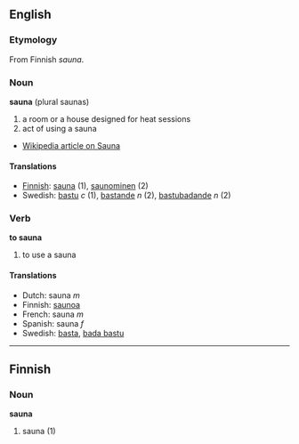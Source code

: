 ==English==

===Etymology===

From Finnish ''sauna''.

===Noun===
'''sauna''' (plural saunas)

# a room or a house designed for heat sessions
# act of using a sauna
*[[w:Sauna|Wikipedia article on Sauna]]

====Translations====
*[[Finnish]]: [[sauna]] (1), [[saunominen]] (2)
*Swedish: [[bastu]] ''c'' (1), [[bastande]] ''n'' (2), [[bastubadande]] ''n'' (2)

===Verb===
'''to sauna'''

# to use a sauna

====Translations====
*Dutch: sauna ''m''
*Finnish: [[saunoa]]
*French: sauna ''m''
*Spanish: sauna ''f''
*Swedish: [[basta]], [[bada bastu]]

----
==Finnish==
===Noun===
'''sauna'''

# sauna (1)